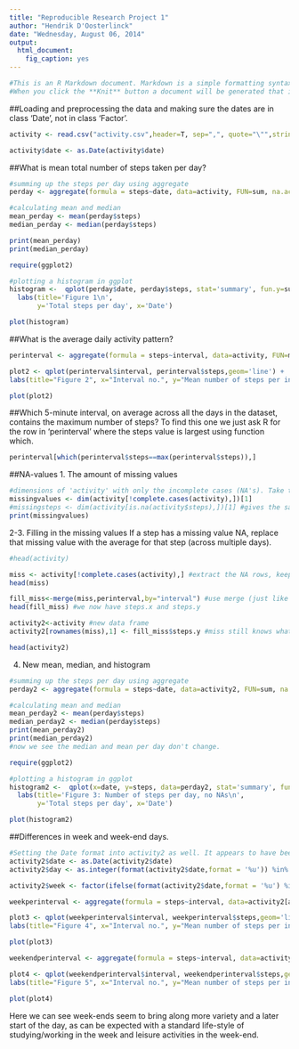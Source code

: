 ```yaml
---
title: "Reproducible Research Project 1"
author: "Hendrik D'Oosterlinck"
date: "Wednesday, August 06, 2014"
output:
  html_document:
    fig_caption: yes
---
```



```r
#This is an R Markdown document. Markdown is a simple formatting syntax for authoring HTML, PDF, and MS Word documents. For more details on using R Markdown see <http://rmarkdown.rstudio.com>.
#When you click the **Knit** button a document will be generated that includes both content as well as the output of any embedded R code chunks within the document. You can embed an R code chunk like this:
```

##Loading and preprocessing the data and making sure the dates are in class 'Date', not in class 'Factor'.

```r
activity <- read.csv("activity.csv",header=T, sep=",", quote="\"",stringsAsFactors = FALSE)

activity$date <- as.Date(activity$date)
```



##What is mean total number of steps taken per day?

```r
#summing up the steps per day using aggregate
perday <- aggregate(formula = steps~date, data=activity, FUN=sum, na.action=na.omit)

#calculating mean and median
mean_perday <- mean(perday$steps)
median_perday <- median(perday$steps)

print(mean_perday)
print(median_perday)
```

```r
require(ggplot2)

#plotting a histogram in ggplot
histogram <-  qplot(perday$date, perday$steps, stat='summary', fun.y=sum, geom='histogram') + 
  labs(title='Figure 1\n',
       y='Total steps per day', x='Date')

plot(histogram)

```


##What is the average daily activity pattern?
```r
perinterval <- aggregate(formula = steps~interval, data=activity, FUN=mean, na.action=na.omit)

plot2 <- qplot(perinterval$interval, perinterval$steps,geom='line') + 
labs(title="Figure 2", x="Interval no.", y="Mean number of steps per interval")

plot(plot2)
```

##Which 5-minute interval, on average across all the days in the dataset, contains the maximum number of steps?
To find this one we just ask R for the row in 'perinterval' where the steps value is largest using function which.
```r
perinterval[which(perinterval$steps==max(perinterval$steps)),]

```

##NA-values
1. The amount of missing values
```r
#dimensions of 'activity' with only the incomplete cases (NA's). Take the length by adding [1] of the dim() vector c(#rows, #columns=3).
missingvalues <- dim(activity[!complete.cases(activity),])[1]
#missingsteps <- dim(activity[is.na(activity$steps),])[1] #gives the same answer
print(missingvalues)
```

2-3. Filling in the missing values
If a step has a missing value NA, replace that missing value with the average for that step (across multiple days).
```r
#head(activity)

miss <- activity[!complete.cases(activity),] #extract the NA rows, keep the rownames (the row numbers they have in 'activity')
head(miss)

fill_miss<-merge(miss,perinterval,by="interval") #use merge (just like index/matching in excel) to go grab an interval's average steps from  'perinterval'.
head(fill_miss) #we now have steps.x and steps.y

activity2<-activity #new data frame
activity2[rownames(miss),1] <- fill_miss$steps.y #miss still knows what row numbers the NA values were at! take activity2 at those rownames, and fill in the 'NA' steps as the 'fill_miss$steps.y'

head(activity2)
```

4. New mean, median, and histogram
```r
#summing up the steps per day using aggregate
perday2 <- aggregate(formula = steps~date, data=activity2, FUN=sum, na.action=na.omit)

#calculating mean and median
mean_perday2 <- mean(perday$steps)
median_perday2 <- median(perday$steps)
print(mean_perday2)
print(median_perday2)
#now we see the median and mean per day don't change. 
```

```r
require(ggplot2)

#plotting a histogram in ggplot
histogram2 <-  qplot(x=date, y=steps, data=perday2, stat='summary', fun.y=sum, geom='histogram') + 
  labs(title='Figure 3: Number of steps per day, no NAs\n',
       y='Total steps per day', x='Date')

plot(histogram2)

```

##Differences in week and week-end days.

```r
#Setting the Date format into activity2 as well. It appears to have been lost somewhere along the line.
activity2$date <- as.Date(activity2$date)
activity2$day <- as.integer(format(activity2$date,format = '%u')) %in% c(1:5)
```

```r

activity2$week <- factor(ifelse(format(activity2$date,format = '%u') %in% c(1:5),'week','week-end'))

weekperinterval <- aggregate(formula = steps~interval, data=activity2[activity2$week=="week",], FUN=mean, na.action=na.omit)

plot3 <- qplot(weekperinterval$interval, weekperinterval$steps,geom='line') + 
labs(title="Figure 4", x="Interval no.", y="Mean number of steps per interval during the week")

plot(plot3)
```

```r
weekendperinterval <- aggregate(formula = steps~interval, data=activity2[activity2$week=="week-end",], FUN=mean, na.action=na.omit)

plot4 <- qplot(weekendperinterval$interval, weekendperinterval$steps,geom='line') + 
labs(title="Figure 5", x="Interval no.", y="Mean number of steps per interval during the week-end")

plot(plot4)
```

Here we can see week-ends seem to bring along more variety and a later start of the day, as can be expected with a standard life-style of studying/working in the week and leisure activities in the week-end.
